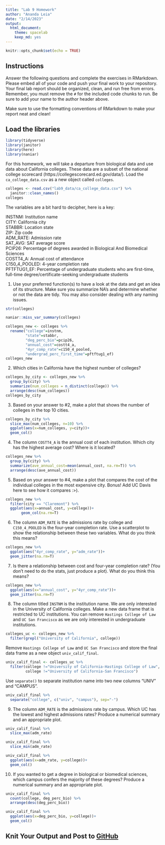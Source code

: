 ```yaml
---
title: "Lab 9 Homework"
author: "Ananda Leia"
date: "2/14/2023"
output:
  html_document: 
    theme: spacelab
    keep_md: yes
---
```


```r
knitr::opts_chunk$set(echo = TRUE)
```

## Instructions
Answer the following questions and complete the exercises in RMarkdown. Please embed all of your code and push your final work to your repository. Your final lab report should be organized, clean, and run free from errors. Remember, you must remove the `#` for the included code chunks to run. Be sure to add your name to the author header above.  

Make sure to use the formatting conventions of RMarkdown to make your report neat and clean!  

## Load the libraries
```r
library(tidyverse)
library(janitor)
library(here)
library(naniar)
``` 

For this homework, we will take a departure from biological data and use data about California colleges. These data are a subset of the national college scorecard (https://collegescorecard.ed.gov/data/). Load the `ca_college_data.csv` as a new object called `colleges`.
```r
colleges <- read.csv("lab9_data/ca_college_data.csv") %>% 
  janitor::clean_names()
colleges
```

The variables are a bit hard to decipher, here is a key:  

INSTNM: Institution name  
CITY: California city  
STABBR: Location state  
ZIP: Zip code  
ADM_RATE: Admission rate  
SAT_AVG: SAT average score  
PCIP26: Percentage of degrees awarded in Biological And Biomedical Sciences  
COSTT4_A: Annual cost of attendance  
C150_4_POOLED: 4-year completion rate  
PFTFTUG1_EF: Percentage of undergraduate students who are first-time, full-time degree/certificate-seeking undergraduate students  

1. Use your preferred function(s) to have a look at the data and get an idea of its structure. Make sure you summarize NA's and determine whether or not the data are tidy. You may also consider dealing with any naming issues.
```r
str(colleges)
```

```r
naniar::miss_var_summary(colleges)
```

```r
colleges_new <- colleges %>% 
  rename("college"=instnm,
         "state"=stabbr,
         "deg_perc_bio"=pcip26,
         "annual_cost"=costt4_a,
         "4yr_comp_rate"=c150_4_pooled,
         "undergrad_perc_first_time"=pftftug1_ef)
colleges_new
```

2. Which cities in California have the highest number of colleges?
```r
colleges_by_city <- colleges_new %>% 
  group_by(city) %>% 
  summarize(num_colleges = n_distinct(college)) %>% 
  arrange(desc(num_colleges))
colleges_by_city
```

3. Based on your answer to #2, make a plot that shows the number of colleges in the top 10 cities.
```r
colleges_by_city %>% 
  slice_max(num_colleges, n=10) %>%
  ggplot(aes(x=num_colleges, y=city))+
  geom_col()
```

4. The column `COSTT4_A` is the annual cost of each institution. Which city has the highest average cost? Where is it located?
```r
colleges_new %>% 
  group_by(city) %>% 
  summarize(ave_annual_cost=mean(annual_cost, na.rm=T)) %>% 
  arrange(desc(ave_annual_cost))
```

5. Based on your answer to #4, make a plot that compares the cost of the individual colleges in the most expensive city. Bonus! Add UC Davis here to see how it compares :>).
```r
colleges_new %>% 
  filter(city == "Claremont") %>% 
  ggplot(aes(x=annual_cost, y=college))+ 
       geom_col(na.rm=T) 
```

6. The column `ADM_RATE` is the admissions rate by college and `C150_4_POOLED` is the four-year completion rate. Use a scatterplot to show the relationship between these two variables. What do you think this means?
```r
colleges_new %>% 
  ggplot(aes("4yr_comp_rate", y="adm_rate"))+
  geom_jitter(na.rm=T)
```

7. Is there a relationship between cost and four-year completion rate? (You don't need to do the stats, just produce a plot). What do you think this means?
```r
colleges_new %>% 
  ggplot(aes(x="annual_cost", y="4yr_comp_rate"))+
  geom_jitter(na.rm=T)
```

8. The column titled `INSTNM` is the institution name. We are only interested in the University of California colleges. Make a new data frame that is restricted to UC institutions. You can remove `Hastings College of Law` and `UC San Francisco` as we are only interested in undergraduate institutions.
```r
colleges_uc <- colleges_new %>% 
  filter(grepl("University of California", college))
```

Remove `Hastings College of Law` and `UC San Francisco` and store the final data frame as a new object `univ_calif_final`.
```r
univ_calif_final <- colleges_uc %>% 
  filter(college !="University of California-Hastings College of Law",
         college !="University of California-San Francisco")
```

Use `separate()` to separate institution name into two new columns "UNIV" and "CAMPUS".
```r
univ_calif_final %>% 
  separate("college", c("univ", "campus"), sep="-")
```

9. The column `ADM_RATE` is the admissions rate by campus. Which UC has the lowest and highest admissions rates? Produce a numerical summary and an appropriate plot.
```r
univ_calif_final %>% 
  slice_max(adm_rate)
```

```r
univ_calif_final %>% 
  slice_min(adm_rate)
```
```r
univ_calif_final %>% 
  ggplot(aes(x=adm_rate, y=college))+
  geom_col()
```

10. If you wanted to get a degree in biological or biomedical sciences, which campus confers the majority of these degrees? Produce a numerical summary and an appropriate plot.
```r
univ_calif_final %>% 
  count(college, deg_perc_bio) %>% 
  arrange(desc(deg_perc_bio))
```
```r
univ_calif_final %>% 
  ggplot(aes(x=deg_perc_bio, y=college))+
  geom_col()
```


## Knit Your Output and Post to [GitHub](https://github.com/FRS417-DataScienceBiologists)